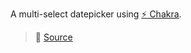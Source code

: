 
<Meta
  title="Datepicker/Multi Select"
  component={MultiSelect}
/>

A multi-select datepicker using [⚡ Chakra](https://chakra-ui.com/).

> 🔎 [Source](https://github.com/its-danny/use-lilius/blob/main/examples/datepicker/multi-select.tsx)

<ChakraProvider theme={theme}>
  <MultiSelect />
</ChakraProvider>
